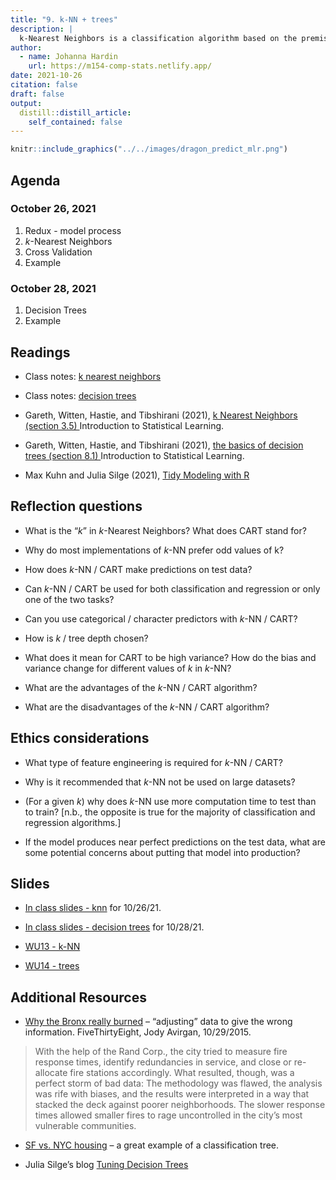 ```yaml
---
title: "9. k-NN + trees"
description: |
  k-Nearest Neighbors is a classification algorithm based on the premise that points which are close to one another (in some predictor space) are likely to be similar with respect to the outcome variable.  trees represent a set of methods where prediction is based on majority vote or average outcome based on a partition of the predictor space.
author:
  - name: Johanna Hardin
    url: https://m154-comp-stats.netlify.app/  
date: 2021-10-26
citation: false
draft: false
output:
  distill::distill_article:
    self_contained: false
---
```


```r
knitr::include_graphics("../../images/dragon_predict_mlr.png")
```


## Agenda <i class="fas fa-calendar-alt" target="_blank"></i>

### October 26, 2021

1. Redux - model process
2. $k$-Nearest Neighbors
3. Cross Validation
4. Example

### October 28, 2021

1. Decision Trees
2. Example

## Readings <i class="fas fa-book-open"></i> 

* Class notes: <a href = "http://st47s.com/Math154/Notes/class.html#knn" target= "_blank">k nearest neighbors</a>

* Class notes: <a href = "http://st47s.com/Math154/Notes/class.html#cart" target= "_blank">decision trees</a>

* Gareth, Witten, Hastie, and Tibshirani (2021), <a href = "https://web.stanford.edu/~hastie/ISLR2/ISLRv2_website.pdf" target = "_blank">k Nearest Neighbors (section 3.5) </a> Introduction to Statistical Learning.

* Gareth, Witten, Hastie, and Tibshirani (2021), <a href = "https://web.stanford.edu/~hastie/ISLR2/ISLRv2_website.pdf" target = "_blank">the basics of decision trees (section 8.1) </a> Introduction to Statistical Learning.


* Max Kuhn and Julia Silge (2021), <a href = "https://www.tmwr.org/" target = "_blank">Tidy Modeling with R</a>

## Reflection questions <i class="fas fa-lightbulb"></i>

* What is the "$k$" in $k$-Nearest Neighbors?  What does CART stand for?

* Why do most implementations of $k$-NN prefer odd values of k?

* How does $k$-NN / CART make predictions on test data?

* Can $k$-NN / CART be used for both classification and regression or only one of the two tasks?

* Can you use categorical / character predictors with $k$-NN / CART?

* How is $k$ / tree depth chosen?

* What does it mean for CART to be high variance?  How do the bias and variance change for different values of $k$ in $k$-NN?

* What are the advantages of the $k$-NN / CART algorithm?

* What are the disadvantages of the $k$-NN / CART algorithm?

## Ethics considerations <i class="fas fa-balance-scale"></i> 

* What type of feature engineering is required for $k$-NN / CART?

* Why is it recommended that $k$-NN not be used on large datasets?

* (For a given $k$) why does $k$-NN use more computation time to test than to train?  [n.b., the opposite is true for the majority of classification and regression algorithms.]

* If the model produces near perfect predictions on the test data, what are some potential concerns about putting that model into production?


## Slides <i class="fas fa-desktop"></i> 


* <a href = "https://m154-comp-stats.netlify.app/slides/2021-10-26-knn" target = "_blank">In class slides - knn</a> for 10/26/21.

* <a href = "https://m154-comp-stats.netlify.app/slides/2021-10-28-cart" target = "_blank">In class slides - decision trees</a> for 10/28/21.

* <a href = "https://m154-comp-stats.netlify.app/slides/Math154_WU13_knn.pdf" target = "_blank">WU13 - k-NN</a>

* <a href = "https://m154-comp-stats.netlify.app/slides/Math154_WU14_trees.pdf" target = "_blank">WU14 - trees</a>

## Additional Resources <i class="fas fa-laptop"></i> 


* <a href = "http://fivethirtyeight.com/datalab/why-the-bronx-really-burned/" target = "_blank">Why the Bronx really burned</a> -- "adjusting" data to give the wrong information.  FiveThirtyEight, Jody Avirgan, 10/29/2015.

> With the help of the Rand Corp., the city tried to measure fire response times, identify redundancies in service, and close or re-allocate fire stations accordingly. What resulted, though, was a perfect storm of bad data: The methodology was flawed, the analysis was rife with biases, and the results were interpreted in a way that stacked the deck against poorer neighborhoods. The slower response times allowed smaller fires to rage uncontrolled in the city’s most vulnerable communities.

* <a href = "http://www.r2d3.us/visual-intro-to-machine-learning-part-1/" target = "_blank">SF vs. NYC housing</a> -- a great example of a classification tree.

* Julia Silge's blog <a href = "https://juliasilge.com/blog/scooby-doo/" target="_blank">Tuning Decision Trees</a>